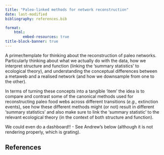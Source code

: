 ```yaml
---
title: "Paleo-linked methods for network reconstruction"
date: last-modified
bibliography: references.bib

format:
    html:
        embed-resources: true
title-block-banner: true
---
```


A primer/template for thinking about the reconstruction of paleo networks. Particularly thinking about what we actually do with the data, how we interpret structure and function (linking the 'summary statistics' to ecological theory), and understanding the conceptual differences between a metaweb and a realised network (and how we downsample from one to the other).

In terms of turning these concepts into a tangible 'item' the idea is to compare and contrast some of the canonical methods used for reconstructing paleo food webs across different transitions (*e.g.,* extinction events), see how these different methods might (or not) result in different 'summary statistics' and also make sure to link the 'summary statistic' to the relevant ecological theory (in the context of both structure and function).

We could even do a dashboard!! - See Andrew's below (although it is not rendering properly, which is grating).


## References {.unnumbered}

::: {#refs}
:::